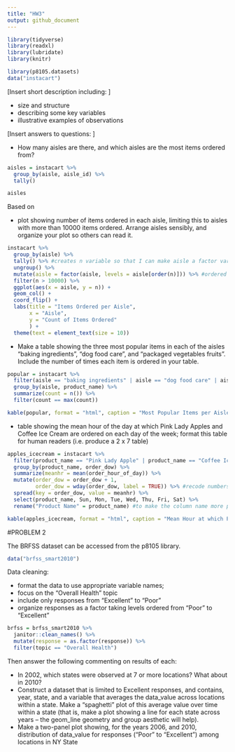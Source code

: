 ```yaml
---
title: "HW3"
output: github_document
---
```


```r
library(tidyverse)
library(readxl)
library(lubridate)
library(knitr)
```

```r
library(p8105.datasets)
data("instacart")
```

[Insert short description including: ]

  * size and structure
  * describing some key variables
  * illustrative examples of observations

[Insert answers to questions: ]

  * How many aisles are there, and which aisles are the most items ordered from?

```r
aisles = instacart %>% 
  group_by(aisle, aisle_id) %>%
  tally() 

aisles
```

Based on 


  * plot showing number of items ordered in each aisle, limiting this to aisles with more than 10000 items ordered. Arrange aisles sensibly, and organize your plot so others can read it.

```r
instacart %>%
  group_by(aisle) %>% 
  tally() %>% #creates n variable so that I can make aisle a factor variable with levels based on n
  ungroup() %>% 
  mutate(aisle = factor(aisle, levels = aisle[order(n)])) %>% #ordered to make plot from most to least items ordered
  filter(n > 10000) %>% 
  ggplot(aes(x = aisle, y = n)) +
  geom_col() +
  coord_flip() +
  labs(title = "Items Ordered per Aisle",
       x = "Aisle",
       y = "Count of Items Ordered"
       ) +
  theme(text = element_text(size = 10))
```

  * Make a table showing the three most popular items in each of the aisles “baking ingredients”, “dog food care”, and “packaged vegetables fruits”. Include the number of times each item is ordered in your table.

```r
popular = instacart %>% 
  filter(aisle == "baking ingredients" | aisle == "dog food care" | aisle == "packaged vegetables fruits") %>%
  group_by(aisle, product_name) %>% 
  summarize(count = n()) %>% 
  filter(count == max(count))

kable(popular, format = "html", caption = "Most Popular Items per Aisle")
```

  * table showing the mean hour of the day at which Pink Lady Apples and Coffee Ice Cream are ordered on each day of the week; format this table for human readers (i.e. produce a 2 x 7 table)

```r
apples_icecream = instacart %>%
  filter(product_name == "Pink Lady Apple" | product_name == "Coffee Ice Cream") %>%
  group_by(product_name, order_dow) %>% 
  summarize(meanhr = mean(order_hour_of_day)) %>%
  mutate(order_dow = order_dow + 1,
         order_dow = wday(order_dow, label = TRUE)) %>% #recode numbers to days of week
  spread(key = order_dow, value = meanhr) %>% 
  select(product_name, Sun, Mon, Tue, Wed, Thu, Fri, Sat) %>% 
  rename("Product Name" = product_name) #to make the column name more presentable

kable(apples_icecream, format = "html", caption = "Mean Hour at which Pink Lady Apples and Coffee are Ordered")
```


#PROBLEM 2

The BRFSS dataset can be accessed from the p8105 library.
```r
data("brfss_smart2010")
```

Data cleaning:

  * format the data to use appropriate variable names;
  * focus on the “Overall Health” topic
  * include only responses from “Excellent” to “Poor”
  * organize responses as a factor taking levels ordered from “Poor” to “Excellent”

```r
brfss = brfss_smart2010 %>% 
  janitor::clean_names() %>% 
  mutate(response = as.factor(response)) %>% 
  filter(topic == "Overall Health")
```


Then answer the following commenting on results of each:

  * In 2002, which states were observed at 7 or more locations? What about in 2010?
  * Construct a dataset that is limited to Excellent responses, and contains, year, state, and a variable that averages the data_value across locations within a state. Make a “spaghetti” plot of this average value over time within a state (that is, make a plot showing a line for each state across years – the geom_line geometry and group aesthetic will help).
  * Make a two-panel plot showing, for the years 2006, and 2010, distribution of data_value for responses (“Poor” to “Excellent”) among locations in NY State

